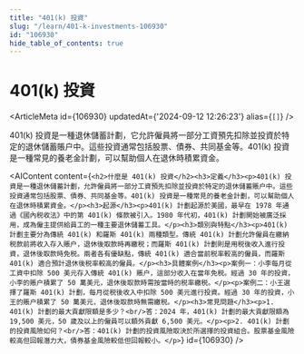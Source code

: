 ```yaml
---
title: "401(k) 投資"
slug: "/learn/401-k-investments-106930"
id: "106930"
hide_table_of_contents: true
---
```



# 401(k) 投資

<ArticleMeta id={106930} updatedAt={'2024-09-12 12:26:23'} alias={`[]`} />
<div className='border-solid border-b border-t-0 my-4 border-[var(--ifm-color-gray-300)]' />

401(k) 投資是一種退休儲蓄計劃，它允許僱員將一部分工資預先扣除並投資於特定的退休儲蓄賬户中。這些投資通常包括股票、債券、共同基金等。401(k) 投資是一種常見的養老金計劃，可以幫助個人在退休時積累資金。

<AIContent content={`<h2>什麼是 401(k) 投資</h2><h3>定義</h3><p>401(k) 投資是一種退休儲蓄計劃，允許僱員將一部分工資預先扣除並投資於特定的退休儲蓄賬户中。這些投資通常包括股票、債券、共同基金等。401(k) 投資是一種常見的養老金計劃，可以幫助個人在退休時積累資金。</p><h3>起源</h3><p>401(k) 計劃起源於美國，最早在 1978 年通過《國內税收法》中的第 401(k) 條款被引入。1980 年代初，401(k) 計劃開始被廣泛採用，成為僱主提供給員工的一種主要退休儲蓄工具。</p><h3>類別與特點</h3><p>401(k) 計劃主要分為傳統 401(k) 和羅斯 401(k) 兩種類型。傳統 401(k) 計劃允許僱員在繳納税款前將收入存入賬户，退休後取款時再繳税；而羅斯 401(k) 計劃則是用税後收入進行投資，退休後取款時免税。兩者各有優缺點，傳統 401(k) 適合當前税率較高的僱員，而羅斯 401(k) 適合預計退休後税率較高的僱員。</p><h3>具體案例</h3><p>案例一：小李每月從工資中扣除 500 美元存入傳統 401(k) 賬户，這部分收入在當年免税。經過 30 年的投資，小李的賬户積累了 50 萬美元，退休後取款時需按當時的税率繳税。</p><p>案例二：小王選擇了羅斯 401(k) 計劃，每月從税後收入中扣除 500 美元進行投資。經過 30 年的投資，小王的賬户積累了 50 萬美元，退休後取款時無需繳税。</p><h3>常見問題</h3><p>1. 401(k) 計劃的最大貢獻限額是多少？<br/>答：2024 年，401(k) 計劃的最大貢獻限額為 19,500 美元，50 歲及以上的僱員可以額外貢獻 6,500 美元。</p><p>2. 401(k) 計劃的投資風險如何？<br/>答：401(k) 計劃的投資風險取決於所選擇的投資組合。股票基金風險較高但回報潛力大，債券基金風險較低但回報較小。</p>`} id={106930} />
